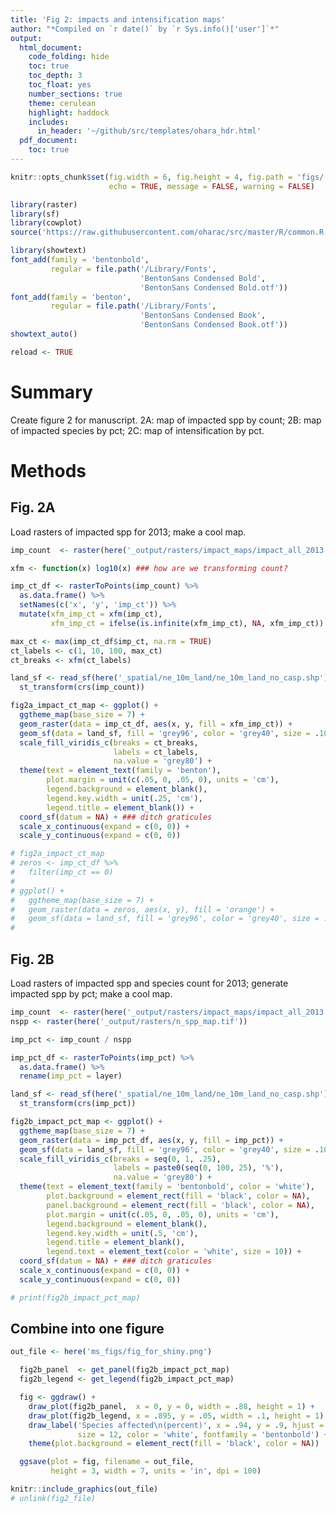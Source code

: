 ```yaml
---
title: 'Fig 2: impacts and intensification maps'
author: "*Compiled on `r date()` by `r Sys.info()['user']`*"
output: 
  html_document:
    code_folding: hide
    toc: true
    toc_depth: 3
    toc_float: yes
    number_sections: true
    theme: cerulean
    highlight: haddock
    includes: 
      in_header: '~/github/src/templates/ohara_hdr.html'
  pdf_document:
    toc: true
---
```


``` r

knitr::opts_chunk$set(fig.width = 6, fig.height = 4, fig.path = 'figs/',
                      echo = TRUE, message = FALSE, warning = FALSE)

library(raster)
library(sf)
library(cowplot)
source('https://raw.githubusercontent.com/oharac/src/master/R/common.R')

library(showtext)
font_add(family = 'bentonbold', 
         regular = file.path('/Library/Fonts', 
                             'BentonSans Condensed Bold', 
                             'BentonSans Condensed Bold.otf'))
font_add(family = 'benton', 
         regular = file.path('/Library/Fonts', 
                             'BentonSans Condensed Book', 
                             'BentonSans Condensed Book.otf'))
showtext_auto()

reload <- TRUE
```


# Summary

Create figure 2 for manuscript.  2A: map of impacted spp by count; 2B: map of impacted species by pct; 2C: map of intensification by pct.

# Methods

## Fig. 2A

Load rasters of impacted spp for 2013; make a cool map.

``` r

imp_count  <- raster(here('_output/rasters/impact_maps/impact_all_2013.tif'))

xfm <- function(x) log10(x) ### how are we transforming count?

imp_ct_df <- rasterToPoints(imp_count) %>%
  as.data.frame() %>%
  setNames(c('x', 'y', 'imp_ct')) %>%
  mutate(xfm_imp_ct = xfm(imp_ct),
         xfm_imp_ct = ifelse(is.infinite(xfm_imp_ct), NA, xfm_imp_ct))

max_ct <- max(imp_ct_df$imp_ct, na.rm = TRUE)
ct_labels <- c(1, 10, 100, max_ct)
ct_breaks <- xfm(ct_labels)

land_sf <- read_sf(here('_spatial/ne_10m_land/ne_10m_land_no_casp.shp')) %>%
  st_transform(crs(imp_count))

fig2a_impact_ct_map <- ggplot() +
  ggtheme_map(base_size = 7) +
  geom_raster(data = imp_ct_df, aes(x, y, fill = xfm_imp_ct)) +
  geom_sf(data = land_sf, fill = 'grey96', color = 'grey40', size = .10) +
  scale_fill_viridis_c(breaks = ct_breaks,
                       labels = ct_labels,
                       na.value = 'grey80') +
  theme(text = element_text(family = 'benton'),
        plot.margin = unit(c(.05, 0, .05, 0), units = 'cm'),
        legend.background = element_blank(),
        legend.key.width = unit(.25, 'cm'),
        legend.title = element_blank()) +
  coord_sf(datum = NA) + ### ditch graticules
  scale_x_continuous(expand = c(0, 0)) +
  scale_y_continuous(expand = c(0, 0))

# fig2a_impact_ct_map
# zeros <- imp_ct_df %>%
#   filter(imp_ct == 0)
# 
# ggplot() +
#   ggtheme_map(base_size = 7) +
#   geom_raster(data = zeros, aes(x, y), fill = 'orange') +
#   geom_sf(data = land_sf, fill = 'grey96', color = 'grey40', size = .10)
# 

```

## Fig. 2B

Load rasters of impacted spp and species count for 2013; generate impacted spp by pct; make a cool map.

``` r
imp_count  <- raster(here('_output/rasters/impact_maps/impact_all_2013.tif'))
nspp <- raster(here('_output/rasters/n_spp_map.tif')) 

imp_pct <- imp_count / nspp

imp_pct_df <- rasterToPoints(imp_pct) %>%
  as.data.frame() %>%
  rename(imp_pct = layer)

land_sf <- read_sf(here('_spatial/ne_10m_land/ne_10m_land_no_casp.shp')) %>%
  st_transform(crs(imp_pct))

fig2b_impact_pct_map <- ggplot() +
  ggtheme_map(base_size = 7) +
  geom_raster(data = imp_pct_df, aes(x, y, fill = imp_pct)) +
  geom_sf(data = land_sf, fill = 'grey96', color = 'grey40', size = .10) +
  scale_fill_viridis_c(breaks = seq(0, 1, .25), 
                       labels = paste0(seq(0, 100, 25), '%'),
                       na.value = 'grey80') +
  theme(text = element_text(family = 'bentonbold', color = 'white'),
        plot.background = element_rect(fill = 'black', color = NA),
        panel.background = element_rect(fill = 'black', color = NA),
        plot.margin = unit(c(.05, 0, .05, 0), units = 'cm'),
        legend.background = element_blank(),
        legend.key.width = unit(.5, 'cm'),
        legend.title = element_blank(),
        legend.text = element_text(color = 'white', size = 10)) +
  coord_sf(datum = NA) + ### ditch graticules
  scale_x_continuous(expand = c(0, 0)) +
  scale_y_continuous(expand = c(0, 0))

# print(fig2b_impact_pct_map)

```

## Combine into one figure

```r
out_file <- here('ms_figs/fig_for_shiny.png')

  fig2b_panel  <- get_panel(fig2b_impact_pct_map)
  fig2b_legend <- get_legend(fig2b_impact_pct_map)

  fig <- ggdraw() +
    draw_plot(fig2b_panel,  x = 0, y = 0, width = .88, height = 1) +
    draw_plot(fig2b_legend, x = .895, y = .05, width = .1, height = 1) +
    draw_label('Species affected\n(percent)', x = .94, y = .9, hjust = 1, vjust = 1, 
               size = 12, color = 'white', fontfamily = 'bentonbold') +
    theme(plot.background = element_rect(fill = 'black', color = NA))

  ggsave(plot = fig, filename = out_file,
         height = 3, width = 7, units = 'in', dpi = 100)

knitr::include_graphics(out_file)
# unlink(fig2_file)
```


